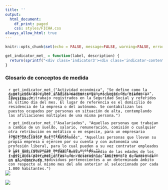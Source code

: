 ```yaml
---
title: ''
output:
  html_document:
    df_print: paged
    css: styles/FICHA.css
always_allow_html: true
---
```


```r
knitr::opts_chunk$set(echo = FALSE, message=FALSE, warning=FALSE, error=FALSE)
```

```r
get_indicator_met_ = function(label, description) {
  return(sprintf("<div class='indicator3'><div class='indicator-content'><h2 class='label'>%s</h2><p>%s</p></div></div>", label, description))
}
```

<!-- HTML -->
<div class="row nota-metodologica">
<div class="indicator-title">
  <h3>Glosario de conceptos de medida</h3>
</div>

<div class="row highlight">
  <div style="padding: 5px 10px; margin-bottom: -40px;">`r get_indicator_met_("Actividad económica", "Se define como la generación de valor añadido mediante la producción de bienes y servicios.")`</div>
  <div style="padding: 5px 10px; margin: 0 auto;">`r get_indicator_met_("Afiliaciones según el lugar de residencia", "Puestos de trabajo registrados en la Seguridad Social y referidos al último día del mes. El lugar de referencia es el domicilio de residencia de la empresa o del autónomo. Se contabilizan los puestos ocupados por personas en situación de alta, contemplando las afiliaciones múltiples de una misma persona.")`</div>
  <div style="padding: 5px 10px; margin: 0 auto -20px;">`r get_indicator_met_("Asalariados", "Aquellas personas que trabajan a cambio de un sueldo, salario, remuneración, comisión o cualquier otra retribución en metálico o en especie, para un empresario (persona física o jurídica).")`</div>
  <div style="padding: 5px 10px; margin: 0 auto -20px;">`r get_indicator_met_("Autónomos", "Aquellas personas que llevan su propia empresa o ejercen por su cuenta y con autonomía una profesión liberal, para lo cual pueden a su vez contratar empleados a los que remuneran mediante un sueldo.")`</div>
  <div style="padding: 5px 10px; margin: 0 auto -40px;">`r get_indicator_met_("Edad media", "Promedio de las edades de los individuos pertenecientes a un determinado ámbito a 1 de enero de un año concreto.")`</div>
  <div style="padding: 5px 10px; margin: 0 auto -20px;">`r get_indicator_met_("Tasa de variación", "Incremento o disminución en el número de individuos pertenecientes a un determinado ámbito con respecto al mismo mes del año anterior al seleccionado por cada 1.000 habitantes.")`</div>
  
</div>

<div class="row">
<div class="logo-fecam-glosario">
  <img src="img/fecam.jpeg" />
</div>
<div class="logo-istac-glosario"> 
  <img src="img/logo_istac.png" />
</div>
</div>

